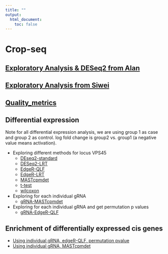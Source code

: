 ```yaml
---
title: ""
output:
  html_document:
    toc: false
---
```


# Crop-seq 

## [Exploratory Analysis & DESeq2 from Alan](crop_workflow_Alan.html) 

## [Exploratory Analysis from Siwei](crop_workflow_Siwei.html) 

## [Quality_metrics](Quality_metrics.html) 

## Differential expression

Note for all differential expression analysis, we are using group 1 as case and group 2 as control. log fold change is group2 vs. group1 (a negative value means activation). 

* Exploring different methods for locus VPS45
    * [DEseq2-standard](DEseq2-standard.html)  
    * [DESeq2-LRT](DEseq2-LRT.html)  
    * [EdgeR-QLF](EdgeR-QLF.html)  
    * [EdgeR-LRT](EdgeR-LRT.html)
    * [MASTcpmdet](MASTcpmdet.html)
    * [t-test](t-test.html)
    * [wilcoxon](wilcoxon.html)
    
* Exploring for each individual gRNA
    * [gRNA-MASTcpmdet](gRNA-MASTcpmdet.html)
    
* Exploring for each individual gRNA and get permutation p values
    * [gRNA-EdgeR-QLF](gRNA-EdgeR-QLF_permutation.html)

## Enrichment of differentially expressed cis genes

* [Using individual gRNA, edgeR-QLF, permutation pvalue](enrichment_gRNA-EdgeR-QLF_permutation.html)
* [Using individual gRNA, MASTcpmdet](enrichment_gRNA-MASTcpmdet.html)

